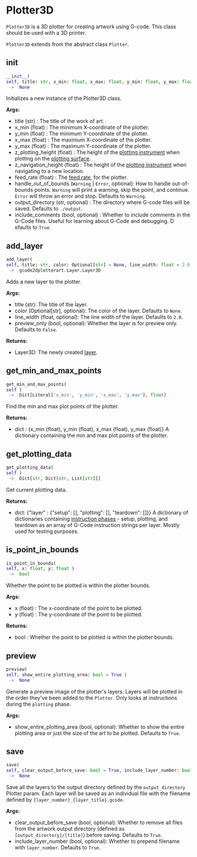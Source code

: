 # Plotter3D

`Plotter3D` is a 3D plotter for creating artwork using G-code. This class should be used with a 3D printer.

`Plotter3D` extends from the abstract class `Plotter`.

## __init__

```python
__init__(
self, title: str, x_min: float, x_max: float, y_min: float, y_max: float, z_plotting_height: float, z_navigation_height: float, feed_rate: float, handle_out_of_bounds: Union[Literal['Warning'], Literal['Error']] = 'Warning', output_directory: str = './output', include_comments: bool = True )
 ->  None
```

Initializes a new instance of the Plotter3D class.

**Args:** 
- title (str) : The title of the work of art.
- x_min (float) : The minimum X-coordinate of the plotter.
- y_min (float) : The minimum Y-coordinate of the plotter.
- x_max (float) : The maximum X-coordinate of the plotter.
- y_max (float) : The maximum Y-coordinate of the plotter.
- z_plotting_height (float) : The height of the
  [plotting instrument](https://travisbumgarner.github.io/gcode2dplotterart/docs/documentation/terminology#instruction-phase) when plotting on the
  [plotting surface](https://travisbumgarner.github.io/gcode2dplotterart/docs/documentation/terminology#feed-rate).
- z_navigation_height (float) : The height of the
  [plotting instrument](https://travisbumgarner.github.io/gcode2dplotterart/docs/documentation/terminology#instruction-phase) when navigating
  to a new location.
- feed_rate (float) : The [feed rate](https://travisbumgarner.github.io/gcode2dplotterart/docs/documentation/terminology#feed-rate), for the plotter.
- handle_out_of_bounds (`Warning` | `Error`, optional):
  How to handle out-of-bounds points.
  `Warning` will print a warning, skip the point, and continue.
  `Error` will throw an error and stop.
  Defaults to `Warning`.
- output_directory (str, optional) : The directory where G-code files will be saved. Defaults to `./output`.
- include_comments (bool, optional) : Whether to include comments in the G-Code files. Useful for learning about G-Code and debugging. D
  efaults to `True`.

## add_layer

```python
add_layer(
self, title: str, color: Optional[str] = None, line_width: float = 2.0, preview_only: bool = False )
 ->  gcode2dplotterart.Layer.Layer3D
```

Adds a new layer to the plotter.

**Args:** 
- title (str): The title of the layer.
- color (Optional[str], optional): The color of the layer. Defaults to `None`.
- line_width (float, optional): The line width of the layer. Defaults to `2.0`.
- preview_only (bool, optional): Whether the layer is for preview only. Defaults to `False`.

**Returns:** 
- Layer3D: The newly created [layer](https://travisbumgarner.github.io/gcode2dplotterart/docs/documentation/terminology#layer).

## get_min_and_max_points

```python
get_min_and_max_points(
self )
 ->  Dict[Literal['x_min', 'y_min', 'x_max', 'y_max'], float]
```

Find the min and max plot points of the plotter.

**Returns:** 
- dict : {x_min (float), y_min (float), x_max (float), y_max (float)}
    A dictionary containing the min and max plot points of the plotter.

## get_plotting_data

```python
get_plotting_data(
self )
 ->  Dict[str, Dict[str, List[str]]]
```

Get current plotting data.

**Returns:** 
- dict: {"layer" : {"setup": [], "plotting": [], "teardown": []}}
    A dictionary of dictionaries containing
    [instruction phases](https://travisbumgarner.github.io/gcode2dplotterart/docs/documentation/terminology#instruction-phase) - setup, plotting,
    and teardown as an array of G-Code instruction strings per layer. Mostly used for testing purposes.

## is_point_in_bounds

```python
is_point_in_bounds(
self, x: float, y: float )
 ->  bool
```

Whether the point to be plotted is within the plotter bounds.

**Args:** 
- x (float) : The x-coordinate of the point to be plotted.
- y (float) : The y-coordinate of the point to be plotted.

**Returns:** 
- bool : Whether the point to be plotted is within the plotter bounds.

## preview

```python
preview(
self, show_entire_plotting_area: bool = True )
 ->  None
```

Generate a preview image of the plotter's layers. Layers will be plotted in the order they've been added to the `Plotter`.
Only looks at instructions during the `plotting` phase.

**Args:** 
- show_entire_plotting_area (bool, optional): Whether to show the entire plotting area or just the
  size of the art to be plotted. Defaults to `True`.

## save

```python
save(
self, clear_output_before_save: bool = True, include_layer_number: bool = True )
 ->  None
```

Save all the layers to the output directory defined by the `output_directory` Plotter param. Each layer will be
saved as an individual file with the filename defined by `{layer_number}_{layer_title}.gcode`.

**Args:** 
- clear_output_before_save (bool, optional): Whether to remove all files from the artwork output directory
    (defined as `[output_directory]/[title]`) before saving. Defaults to `True`.
- include_layer_number (bool, optional): Whether to prepend filename with `layer_number`. Defaults to `True`.

